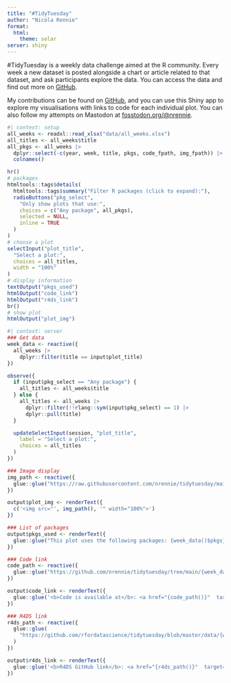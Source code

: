 ```yaml
---
title: "#TidyTuesday"
author: "Nicola Rennie"
format:
  html: 
    theme: solar
server: shiny
---
```


#TidyTuesday is a weekly data challenge aimed at the R community. Every week a new dataset is posted alongside a chart or article related to that dataset, and ask participants explore the data. You can access the data and find out more on [GitHub](https://github.com/rfordatascience/tidytuesday/blob/master/README.md).

My contributions can be found on [GitHub](https://github.com/nrennie/tidytuesday), and you can use this Shiny app to explore my visualisations with links to code for each individual plot. You can also follow my attempts on Mastodon at [fosstodon.org/@nrennie](https://fosstodon.org/@nrennie).

```r
#| context: setup
all_weeks <- readxl::read_xlsx("data/all_weeks.xlsx")
all_titles <- all_weeks$title
all_pkgs <- all_weeks |>
  dplyr::select(-c(year, week, title, pkgs, code_fpath, img_fpath)) |>
  colnames()
```

```r
hr()
# packages
htmltools::tags$details(
  htmltools::tags$summary("Filter R packages (click to expand):"),
  radioButtons("pkg_select",
    "Only show plots that use:",
    choices = c("Any package", all_pkgs),
    selected = NULL,
    inline = TRUE
  )
)
# choose a plot
selectInput("plot_title",
  "Select a plot:",
  choices = all_titles,
  width = "100%"
)
# display information
textOutput("pkgs_used")
htmlOutput("code_link")
htmlOutput("r4ds_link")
br()
# show plot
htmlOutput("plot_img")
```

```r
#| context: server
### Get data
week_data <- reactive({
  all_weeks |>
    dplyr::filter(title == input$plot_title)
})

observe({
  if (input$pkg_select == "Any package") {
    all_titles <- all_weeks$title
  } else {
    all_titles <- all_weeks |>
      dplyr::filter(!!rlang::sym(input$pkg_select) == 1) |>
      dplyr::pull(title)
  }

  updateSelectInput(session, "plot_title",
    label = "Select a plot:",
    choices = all_titles
  )
})

### Image display
img_path <- reactive({
  glue::glue("https://raw.githubusercontent.com/nrennie/tidytuesday/main/{week_data()$img_fpath}")
})

output$plot_img <- renderText({
  c('<img src="', img_path(), '" width="100%">')
})

### List of packages
output$pkgs_used <- renderText({
  glue::glue("This plot uses the following packages: {week_data()$pkgs}")
})

### Code link
code_path <- reactive({
  glue::glue("https://github.com/nrennie/tidytuesday/tree/main/{week_data()$code_fpath}")
})

output$code_link <- renderText({
  glue::glue('<b>Code is available at</b>: <a href="{code_path()}"  target="_blank">{code_path()}</a>.')
})

### R4DS link
r4ds_path <- reactive({
  glue::glue(
    "https://github.com/rfordatascience/tidytuesday/blob/master/data/{week_data()$year}/{week_data()$week}/readme.md"
  )
})

output$r4ds_link <- renderText({
  glue::glue('<b>R4DS GitHub link</b>: <a href="{r4ds_path()}"  target="_blank">{r4ds_path()}</a>.')
})
```
